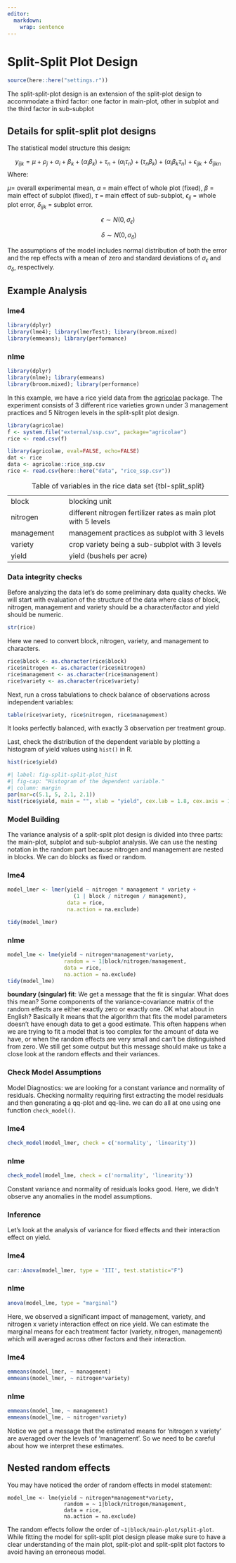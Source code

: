 ```yaml
---
editor: 
  markdown: 
    wrap: sentence
---
```


# Split-Split Plot Design

```r
source(here::here("settings.r"))
```

The split-split-plot design is an extension of the split-plot design to accommodate a third factor: one factor in main-plot, other in subplot and the third factor in sub-subplot

## Details for split-split plot designs

The statistical model structure this design:

$$y_{ijk} = \mu + \rho_j +  \alpha_i + \beta_k + (\alpha_i\beta_k) + \tau_n + (\alpha_i\tau_n) + (\tau_n\beta_k) + (\alpha_i\beta_k\tau_n) + \epsilon_{ijk} + \delta_{ijkn}$$ Where:

$\mu$= overall experimental mean, $\alpha$ = main effect of whole plot (fixed), $\beta$ = main effect of subplot (fixed), $\tau$ = main effect of sub-subplot, $\epsilon_{ij}$ = whole plot error, $\delta_{ijk}$ = subplot error.

$$ \epsilon \sim N(0, \sigma_\epsilon)$$

$$\ \delta  \sim N(0, \sigma_\delta)$$

The assumptions of the model includes normal distribution of both the error and the rep effects with a mean of zero and standard deviations of $\sigma_\epsilon$ and $\sigma_\delta$, respectively.

## Example Analysis
::: panel-tabset
### lme4

```r
library(dplyr)
library(lme4); library(lmerTest); library(broom.mixed)
library(emmeans); library(performance)
```

### nlme

```r
library(dplyr)
library(nlme); library(emmeans)
library(broom.mixed); library(performance)
```
:::

In this example, we have a rice yield data from the [agricolae](https://CRAN.R-project.org/package=agricolae) package.
The experiment consists of 3 different rice varieties grown under 3 management practices and 5 Nitrogen levels in the split-split plot design.

```r
library(agricolae)
f <- system.file("external/ssp.csv", package="agricolae")
rice <- read.csv(f)
```

```r
library(agricolae, eval=FALSE, echo=FALSE)
dat <- rice
data <- agricolae::rice_ssp.csv
rice <- read.csv(here::here("data", "rice_ssp.csv"))
```

|            |                                                                |
|-------------------|-----------------------------------------------------|
| block      | blocking unit                                                  |
| nitrogen   | different nitrogen fertilizer rates as main plot with 5 levels |
| management | management practices as subplot with 3 levels                  |
| variety    | crop variety being a sub-subplot with 3 levels                 |
| yield      | yield (bushels per acre)                                       |

: Table of variables in the rice data set {tbl-split_split}

### Data integrity checks

Before analyzing the data let's do some preliminary data quality checks. 
We will start with evaluation of the structure of the data where class of block, nitrogen, management and variety should be a character/factor and yield should be numeric.

```r
str(rice)
```
Here we need to convert block, nitrogen, variety, and management to characters.

```r
rice$block <- as.character(rice$block)
rice$nitrogen <- as.character(rice$nitrogen)
rice$management <- as.character(rice$management)
rice$variety <- as.character(rice$variety)
```

Next, run a cross tabulations to check balance of observations across independent variables:

```r
table(rice$variety, rice$nitrogen, rice$management)
```

It looks perfectly balanced, with exactly 3 observation per treatment group.

Last, check the distribution of the dependent variable by plotting a histogram of yield values using `hist()` in R.

```r
hist(rice$yield)
```

```r
#| label: fig-split-split-plot_hist
#| fig-cap: "Histogram of the dependent variable."
#| column: margin
par(mar=c(5.1, 5, 2.1, 2.1))
hist(rice$yield, main = "", xlab = "yield", cex.lab = 1.8, cex.axis = 1.5)
```

### Model Building

The variance analysis of a split-split plot design is divided into three parts: the main-plot, subplot and sub-subplot analysis.
We can use the nesting notation in the random part because nitrogen and management are nested in blocks.
We can do blocks as fixed or random.

::: panel-tabset
### lme4

```r
model_lmer <- lmer(yield ~ nitrogen * management * variety +
                     (1 | block / nitrogen / management),
                   data = rice,
                   na.action = na.exclude)

tidy(model_lmer)
```

### nlme

```r
model_lme <- lme(yield ~ nitrogen*management*variety,
                  random = ~ 1|block/nitrogen/management,
                  data = rice, 
                  na.action = na.exclude)
tidy(model_lme)
```
:::

::: column-margin
**boundary (singular) fit**: We get a message that the fit is singular.
What does this mean?
Some components of the variance-covariance matrix of the random effects are either exactly zero or exactly one.
OK what about in English?
Basically it means that the algorithm that fits the model parameters doesn’t have enough data to get a good estimate.
This often happens when we are trying to fit a model that is too complex for the amount of data we have, or when the random effects are very small and can’t be distinguished from zero.
We still get some output but this message should make us take a close look at the random effects and their variances.
:::

### Check Model Assumptions

Model Diagnostics: we are looking for a constant variance and normality of residuals.
Checking normality requiring first extracting the model residuals and then generating a qq-plot and qq-line.
we can do all at one using one function `check_model()`.

::: panel-tabset 
### lme4

```r
check_model(model_lmer, check = c('normality', 'linearity'))
```

### nlme

```r
check_model(model_lme, check = c('normality', 'linearity'))
```

:::

Constant variance and normality of residuals looks good. Here, we didn't observe any anomalies in the model assumptions.

### Inference

Let's look at the analysis of variance for fixed effects and their interaction effect on yield.

::: panel-tabset
### lme4

```r
car::Anova(model_lmer, type = 'III', test.statistic="F")
```

### nlme

```r
anova(model_lme, type = "marginal")
```
:::

Here, we observed a significant impact of management, variety, and nitrogen x variety interaction effect on rice yield. 
We can estimate the marginal means for each treatment factor (variety, nitrogen, management) which will averaged across other factors and their interaction.

::: panel-tabset
### lme4

```r
emmeans(model_lmer, ~ management)
emmeans(model_lmer, ~ nitrogen*variety)
```

### nlme

```r
emmeans(model_lme, ~ management)
emmeans(model_lme, ~ nitrogen*variety)
```
:::

Notice we get a message that the estimated means for 'nitrogen x variety' are averaged over the levels of 'management'. So we need to be careful about how we interpret these estimates.

::: callout-note
## Nested random effects

You may have noticed the order of random effects in model statement:

```         
model_lme <- lme(yield ~ nitrogen*management*variety,
                  random = ~ 1|block/nitrogen/management,
                  data = rice, 
                  na.action = na.exclude)
```
The random effects follow the order of `~1|block/main-plot/split-plot`. While fitting the model for split-split plot design please make sure to have a clear understanding of the main plot, split-plot and split-split plot factors to avoid having an erroneous model. 

:::